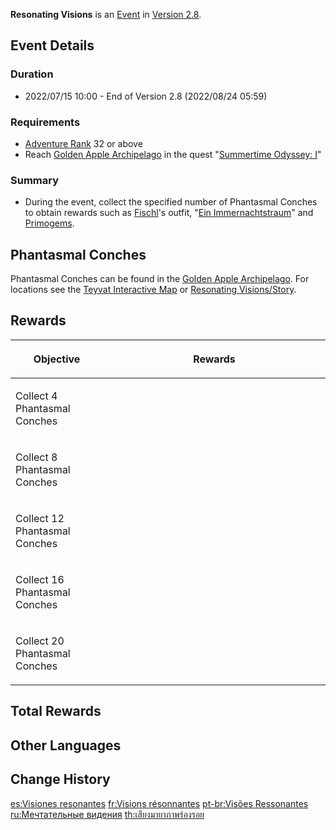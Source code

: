{{Event Tabs}}
{{Event
|name              = Resonating Visions
|image             = Resonating Visions.png
|type              = In-Game
|time_known        = yes
|time_start        = 2022-07-15 10:00:00
|time_end          = 2022-08-24 05:59:59
|time_end_offset   = GMT+8
|link              = https://www.hoyolab.com/article/5958498
|link2             = 
}}
{{Description|Among the many Phantasmal Conches scattered around the [[Golden Apple Archipelago]], some might play the voices they recorded when being touched, while others might show you projections of the past. What hidden stories lie within them..}}
'''Resonating Visions''' is an [[Event]] in [[Version 2.8]].

==Event Details==
===Duration===
* 2022/07/15 10:00 - End of Version 2.8 (2022/08/24 05:59)

===Requirements===
* [[Adventure Rank]] 32 or above
* Reach [[Golden Apple Archipelago]] in the quest "[[The Golden Apple Vacation Returns!|Summertime Odyssey: I]]"

===Summary===
* During the event, collect the specified number of Phantasmal Conches to obtain rewards such as [[Fischl]]'s outfit, "[[Ein Immernachtstraum]]" and [[Primogem]]s.

==Phantasmal Conches==
{{Main|Resonating Visions/Story}}
Phantasmal Conches can be found in the [[Golden Apple Archipelago/2.8|Golden Apple Archipelago]]. For locations see the [https://act.hoyolab.com/ys/app/interactive-map/index.html#/map/12?shown_types=383,362 Teyvat Interactive Map] or [[Resonating Visions/Story]].
==Rewards==
{| class="article-table align-center"
! Objective
! style="width: 340px;" | Rewards
|-
| Collect 4 Phantasmal Conches
| {{Card|Primogem|80}}{{Card|Mora|40,000}}{{Card|Guide to Freedom|4}}
|-
| Collect 8 Phantasmal Conches
| {{Card|Primogem|80}}{{Card|Mora|40,000}}{{Card|Guide to Resistance|4}}
|-
| Collect 12 Phantasmal Conches
| {{Card|Primogem|80}}{{Card|Mora|40,000}}{{Card|Guide to Ballad|4}}
|-
| Collect 16 Phantasmal Conches
| {{Card|Primogem|80}}{{Card|Mora|40,000}}{{Card|Hero's Wit|4}}{{Card|Ein Immernachtstraum|1}}
|-
| Collect 20 Phantasmal Conches
| {{Card|Mora|40,000}}{{Card|Hero's Wit|8}}{{Card|Mystic Enhancement Ore|8}}
|}

==Total Rewards==
{{Event Rewards
|Primogem = 320
|Ein Immernachtstraum = 1
|Mora = 200,000
|Hero's Wit = 12
|Mystic Enhancement Ore = 8
|Crown of Insight = 
|sort = Primogem,Ein Immernachtstraum,Mora,Hero's Wit,Mystic Enhancement Ore
}}

==Other Languages==
{{Other Languages
|en      = Resonating Visions
|zhs     = 幻声留形
|zhs_rm  = Huànshēng Liúxíng
|zht     = 幻聲留形
|zht_rm  = Huànshēng Liúxíng
|zh_tl   = Illusive Voices Taking Shape
|ja      = 幻声留形
|ja_rm   = Gensei Ryuukei{{Assumed}}
|ja_tl   = Illusive Voices Taking Shape{{Sino|ja}}
|ko      = {{tt|환상|幻想}}이 남긴 소리
|ko_rm   = Hwansang-i Namgin Sori
|ko_tl   = Sounds Left by Fantasy
|es      = Visiones resonantes
|es_tl   = Resonating Visions
|fr      = Visions résonnantes
|fr_tl   = Resonating Visions
|ru      = Мечтательные видения
|ru_tl   = Dreamy Visions
|th      = เสียงมายาภาพร่องรอย
|th_rm   = 
|th_tl   = 
|vi      = {{tt|Ảo Thanh Lưu Hình|幻聲留形}}
|vi_tl   = 
|de      = Resonierende Visionen
|de_tl   = Resonating Visions
|id      = Visi yang Menggema
|id_tl   = Echoing Vision
|pt      = Visões Ressonantes
|pt_tl   = 
}}

==Change History==
{{Change History|2.8}}

[[es:Visiones resonantes]]
[[fr:Visions résonnantes]]
[[pt-br:Visões Ressonantes]]
[[ru:Мечтательные видения]]
[[th:เสียงมายาภาพร่องรอย]]